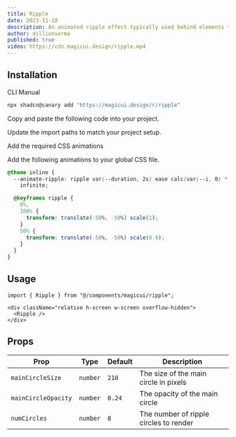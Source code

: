 ```yaml
---
title: Ripple
date: 2023-11-18
description: An animated ripple effect typically used behind elements to emphasize them.
author: dillionverma
published: true
video: https://cdn.magicui.design/ripple.mp4
---
```


<ComponentPreview name="ripple-demo" />

## Installation

<Tabs defaultValue="cli">

<TabsList>
  <TabsTrigger value="cli">CLI</TabsTrigger>
  <TabsTrigger value="manual">Manual</TabsTrigger>
</TabsList>
<TabsContent value="cli">

```bash
npx shadcn@canary add "https://magicui.design/r/ripple"
```

</TabsContent>

<TabsContent value="manual">

<Steps>

<Step>Copy and paste the following code into your project.</Step>

<ComponentSource name="ripple" />

<Step>Update the import paths to match your project setup.</Step>

<Step>Add the required CSS animations</Step>

Add the following animations to your global CSS file.

```css title="app/globals.css" {2-3, 5-13}
@theme inline {
  --animate-ripple: ripple var(--duration, 2s) ease calc(var(--i, 0) * 0.2s)
    infinite;

  @keyframes ripple {
    0%,
    100% {
      transform: translate(-50%, -50%) scale(1);
    }
    50% {
      transform: translate(-50%, -50%) scale(0.9);
    }
  }
}
```

</Steps>

</TabsContent>

</Tabs>

## Usage

```tsx
import { Ripple } from "@/components/magicui/ripple";
```

```tsx
<div className="relative h-screen w-screen overflow-hidden">
  <Ripple />
</div>
```

## Props

| Prop                | Type     | Default | Description                            |
| ------------------- | -------- | ------- | -------------------------------------- |
| `mainCircleSize`    | `number` | `210`   | The size of the main circle in pixels  |
| `mainCircleOpacity` | `number` | `0.24`  | The opacity of the main circle         |
| `numCircles`        | `number` | `8`     | The number of ripple circles to render |
